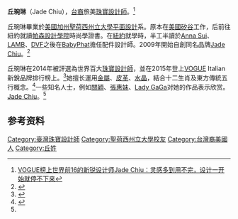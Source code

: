 '''丘琬琳'''（Jade Chiu），[[台裔|台裔]]旅美[[珠寶設計師|珠寶設計師]]。<ref>[http://chuansong.me/n/1580428452323 VOGUE榜上世界前16的新锐设计师Jade Chiu：灵感多到用不完，设计一开始就停不下来]{{Dead link}}</ref>

丘琬琳畢業於[[美國|美國]][[加州|加州]][[聖荷西州立大學|聖荷西州立大學]][[平面設計|平面設計]]系。原本在[[美國|美國]][[矽谷|矽谷]]工作，后前往紐約就讀[[帕森設計學院|帕森設計學院]]時尚學證書。在[[紐約|紐約]]就學時，半工半讀於[[Anna_Sui|Anna Sui]]、[[LAMB|LAMB]]、[[DVF|DVF]]之後在[[BabyPhat|BabyPhat]]擔任配件設計師。2009年開始自創同名品牌[http://jadechiu.com/ Jade Chiu]{{Wayback|url=http://jadechiu.com/ |date=20170312194403 }}。<ref name="央廣 Shirley Lin 專訪 新銳珠寶設計師 Jade Chiu丘琬琳">{{Cite web |url=http://english.rti.org.tw/whatsOn/?recordId=28047 |title=存档副本 |accessdate=2017-03-11 |archive-date=2017-03-12 |archive-url=https://web.archive.org/web/20170312193958/http://english.rti.org.tw/whatsOn/?recordId=28047 |dead-url=yes }}</ref>

丘琬琳在2014年被評選為世界百大[[珠寶設計師|珠寶設計師]]，並在2015年登上[[时尚_(杂志)|VOGUE]] Italian新銳品牌排行榜上。<ref>{{Cite web |url=http://www.revvermag.com/%E9%81%94%E4%BA%BA%E5%B0%88%E8%A8%AA-jade-chiu/ |title=達人專訪 / Jade Chiu |access-date=2017-03-11 |archive-url=https://web.archive.org/web/20180426145330/http://www.revvermag.com/%E9%81%94%E4%BA%BA%E5%B0%88%E8%A8%AA-jade-chiu/ |archive-date=2018-04-26 |dead-url=yes }}</ref>她擅长運用[[金屬|金屬]]、[[皮革|皮革]]、[[水晶|水晶]]，結合十二生肖及東方傳統五行概念。<ref>{{Cite web |url=http://i933.com.tw/article?id=2405 |title=十全十美藝術聯展&呂慶龍博士專訪 |accessdate=2017-03-11 |archive-date=2017-03-12 |archive-url=https://web.archive.org/web/20170312194206/http://i933.com.tw/article?id=2405 |dead-url=no }}</ref>一些知名人士，例如[[關穎|關穎]]、[[張惠妹|張惠妹]]、[[Lady_GaGa|Lady GaGa]]对她的作品表示欣赏。[http://jadechiu.com/ Jade Chiu]{{Wayback|url=http://jadechiu.com/ |date=20170312194403 }}。<ref name="央廣 Shirley Lin 專訪 新銳珠寶設計師 Jade Chiu丘琬琳" />

== 参考资料 ==
{{reflist}}

[[Category:臺灣珠寶設計師|Category:臺灣珠寶設計師]]
[[Category:聖荷西州立大學校友|Category:聖荷西州立大學校友]]
[[Category:台灣裔美國人|Category:台灣裔美國人]]
[[Category:丘姓|Category:丘姓]]
